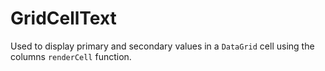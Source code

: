 
<Meta title="Docs/Components/GridCellText" />

# GridCellText

Used to display primary and secondary values in a `DataGrid` cell using the columns `renderCell` function.

<Canvas>
    <Story id="stories-components-gridcelltext--gridcelltext" />
</Canvas>
